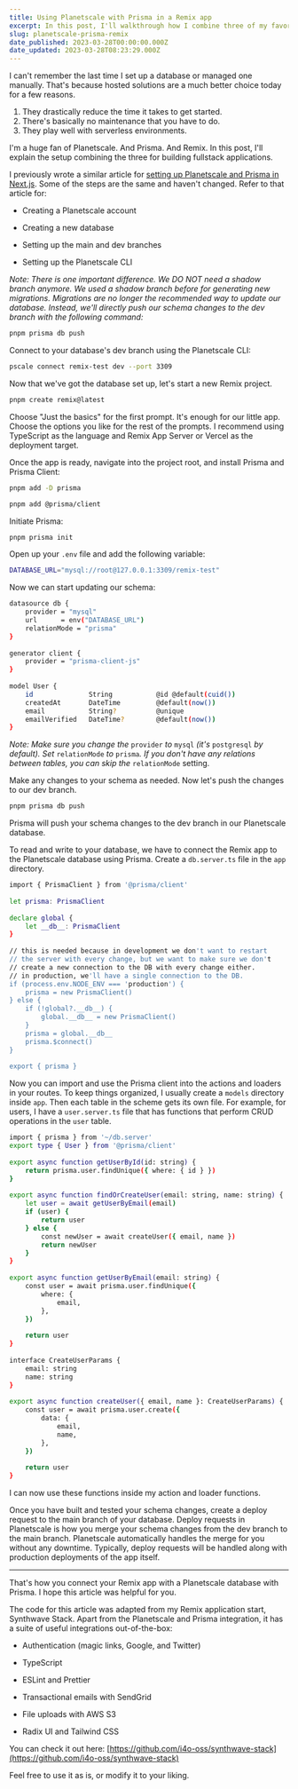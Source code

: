 ```yaml
---
title: Using Planetscale with Prisma in a Remix app
excerpt: In this post, I'll walkthrough how I combine three of my favorite technologies - Remix, Prisma, and Planetscale - to build fullstack applications
slug: planetscale-prisma-remix
date_published: 2023-03-28T00:00:00.000Z
date_updated: 2023-03-28T08:23:29.000Z
---
```


I can't remember the last time I set up a database or managed one manually. That's because hosted solutions are a much better choice today for a few reasons.

1. They drastically reduce the time it takes to get started.
2. There's basically no maintenance that you have to do.
3. They play well with serverless environments.

I'm a huge fan of Planetscale. And Prisma. And Remix. In this post, I'll explain the setup combining the three for building fullstack applications.

I previously wrote a similar article for [setting up Planetscale and Prisma in Next.js](https://i4o.dev/blog/using-planetscale-in-a-next-js-app-with-prisma). Some of the steps are the same and haven't changed. Refer to that article for:

*   Creating a Planetscale account
    
*   Creating a new database
    
*   Setting up the main and dev branches
    
*   Setting up the Planetscale CLI
    

_Note: There is one important difference. We DO NOT need a shadow branch anymore. We used a shadow branch before for generating new migrations. Migrations are no longer the recommended way to update our database. Instead, we'll directly push our schema changes to the dev branch with the following command:_

```bash
pnpm prisma db push
```
  
Connect to your database's dev branch using the Planetscale CLI:

```bash
pscale connect remix-test dev --port 3309
```

Now that we've got the database set up, let's start a new Remix project.

```bash
pnpm create remix@latest
```

Choose "Just the basics" for the first prompt. It's enough for our little app. Choose the options you like for the rest of the prompts. I recommend using TypeScript as the language and Remix App Server or Vercel as the deployment target.

Once the app is ready, navigate into the project root, and install Prisma and Prisma Client:

```bash
pnpm add -D prisma
```

```bash
pnpm add @prisma/client
```
  
Initiate Prisma:

```bash
pnpm prisma init
```

Open up your `.env` file and add the following variable:

```bash
DATABASE_URL="mysql://root@127.0.0.1:3309/remix-test"
```

Now we can start updating our schema:

```bash
datasource db {
    provider = "mysql"
    url      = env("DATABASE_URL")
    relationMode = "prisma"
}
    
generator client {
    provider = "prisma-client-js"
}
    
model User {
    id              String           @id @default(cuid())
    createdAt       DateTime         @default(now())
    email           String?          @unique
    emailVerified   DateTime?        @default(now())
}
```

_Note: Make sure you change the_ `provider` _to_ `mysql` _(it's_ `postgresql` _by default). Set_ `relationMode` _to_ `prisma`_. If you don't have any relations between tables, you can skip the_ `relationMode` setting.

Make any changes to your schema as needed. Now let's push the changes to our dev branch.

```bash
pnpm prisma db push
```

Prisma will push your schema changes to the dev branch in our Planetscale database.

To read and write to your database, we have to connect the Remix app to the Planetscale database using Prisma. Create a `db.server.ts` file in the `app` directory.

```bash
import { PrismaClient } from '@prisma/client'
    
let prisma: PrismaClient
    
declare global {
  	let __db__: PrismaClient
}
    
// this is needed because in development we don't want to restart
// the server with every change, but we want to make sure we don't
// create a new connection to the DB with every change either.
// in production, we'll have a single connection to the DB.
if (process.env.NODE_ENV === 'production') {
   	prisma = new PrismaClient()
} else {
   	if (!global?.__db__) {
   		global.__db__ = new PrismaClient()
   	}
   	prisma = global.__db__
   	prisma.$connect()
}
    
export { prisma }
```

Now you can import and use the Prisma client into the actions and loaders in your routes. To keep things organized, I usually create a `models` directory inside `app`. Then each table in the scheme gets its own file. For example, for users, I have a `user.server.ts` file that has functions that perform CRUD operations in the `user` table.

```bash
import { prisma } from '~/db.server'
export type { User } from '@prisma/client'
    
export async function getUserById(id: string) {
   	return prisma.user.findUnique({ where: { id } })
}
   
export async function findOrCreateUser(email: string, name: string) {
   	let user = await getUserByEmail(email)
   	if (user) {
   		return user
   	} else {
   		const newUser = await createUser({ email, name })
   		return newUser
   	}
}
    
export async function getUserByEmail(email: string) {
   	const user = await prisma.user.findUnique({
   		where: {
   			email,
   		},
   	})
   
   	return user
}
    
interface CreateUserParams {
   	email: string
   	name: string
}
    
export async function createUser({ email, name }: CreateUserParams) {
   	const user = await prisma.user.create({
   		data: {
   			email,
   			name,
   		},
   	})
   
   	return user
}
```

I can now use these functions inside my action and loader functions.

Once you have built and tested your schema changes, create a deploy request to the main branch of your database. Deploy requests in Planetscale is how you merge your schema changes from the dev branch to the main branch. Planetscale automatically handles the merge for you without any downtime. Typically, deploy requests will be handled along with production deployments of the app itself.

---

That's how you connect your Remix app with a Planetscale database with Prisma. I hope this article was helpful for you.

The code for this article was adapted from my Remix application start, Synthwave Stack. Apart from the Planetscale and Prisma integration, it has a suite of useful integrations out-of-the-box:

* Authentication (magic links, Google, and Twitter)
    
* TypeScript
    
* ESLint and Prettier
    
* Transactional emails with SendGrid
    
* File uploads with AWS S3
    
* Radix UI and Tailwind CSS  

You can check it out here: [https://github.com/i4o-oss/synthwave-stack](https://github.com/i4o-oss/synthwave-stack)

Feel free to use it as is, or modify it to your liking.
